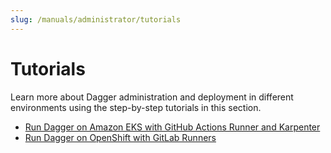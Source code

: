 ```yaml
---
slug: /manuals/administrator/tutorials
---
```


# Tutorials

Learn more about Dagger administration and deployment in different environments using the step-by-step tutorials in this section.

- [Run Dagger on Amazon EKS with GitHub Actions Runner and Karpenter](../../tutorials/934191-eks-github-karpenter.mdx)
- [Run Dagger on OpenShift with GitLab Runners](../../tutorials/488565-openshift-gitlab.mdx)
